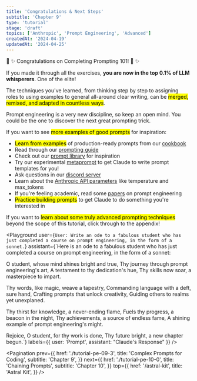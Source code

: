 ```yaml
---
title: 'Congratulations & Next Steps'
subtitle: 'Chapter 9'
type: 'tutorial'
stage: 'draft'
topics: ['Anthropic', 'Prompt Engineering', 'Advanced']
createdAt: '2024-04-19'
updatedAt: '2024-04-25'
---
```


💫 ✨ Congratulations on Completing Prompting 101! 💫 ✨

If you made it through all the exercises, **you are now in the top 0.1% of LLM whisperers**. One of the elite!

The techniques you've learned, from thinking step by step to assigning roles to using examples to general all-around clear writing, can be <Mark>merged, remixed, and adapted in countless ways</Mark>.

Prompt engineering is a very new discipline, so keep an open mind. You could be the one to discover the next great prompting trick.

If you want to see <Mark>more examples of good prompts</Mark> for inspiration:

- <Mark>Learn from examples</Mark> of production-ready prompts from our [cookbook](https://github.com/anthropics/anthropic-cookbook)
- Read through our [prompting guide](https://docs.anthropic.com/claude/docs/prompt-engineering)
- Check out our [prompt library](https://docs.anthropic.com/claude/page/prompts) for inspiration
- Try our experimental [metaprompt](https://docs.anthropic.com/claude/docs/helper-metaprompt-experimental) to get Claude to write prompt templates for you!
- Ask questions in our [discord server](https://anthropic.com/discord)
- Learn about the [Anthropic API parameters](https://docs.anthropic.com/claude/reference/complete_post) like temperature and max_tokens
- If you're feeling academic, read some [papers](https://www.promptingguide.ai/papers) on prompt engineering
- <Mark>Practice building prompts</Mark> to get Claude to do something you're interested
  in

If you want to <Mark>learn about some truly advanced prompting techniques</Mark> beyond the scope of this tutorial, click through to the appendix!

<Playground
  user={`User: Write an ode to a fabulous student who has just completed a course on prompt engineering, in the form of a sonnet.`}
  assistant={`Here is an ode to a fabulous student who has just completed a course on prompt engineering, in the form of a sonnet:

O student, whose mind shines bright and true,
Thy journey through prompt engineering's art,
A testament to thy dedication's hue,
Thy skills now soar, a masterpiece to impart.

Thy words, like magic, weave a tapestry,
Commanding language with a deft, sure hand,
Crafting prompts that unlock creativity,
Guiding others to realms yet unexplaned.

Thy thirst for knowledge, a never-ending flame,
Fuels thy progress, a beacon in the night,
Thy achievements, a source of endless fame,
A shining example of prompt engineering's might.

Rejoice, O student, for thy work is done,
Thy future bright, a new chapter begun.`}
  labels={{ user: 'Prompt', assistant: "Claude's Response" }}
/>

<Pagination
  prev={{
    href: './tutorial-pe-09-3',
    title: 'Complex Prompts for Coding',
    subtitle: 'Chapter 9',
  }}
  next={{
    href: './tutorial-pe-10-0',
    title: 'Chaining Prompts',
    subtitle: 'Chapter 10',
  }}
  top={{
    href: '/astral-kit',
    title: 'Astral Kit',
  }}
/>
